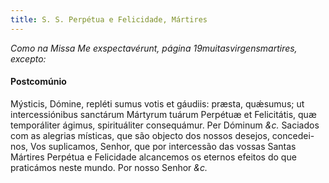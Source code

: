 ```yaml
---
title: S. S. Perpétua e Felicidade, Mártires
---
```


<em>
  Como na Missa Me exspectavérunt, página 19muitasvirgensmartires, excepto:
</em>

<h4 class="text-center">Postcomúnio</h4>
<div class="grid grid-cols-2 gap-5">
  <span class="text-justify">
    Mýsticis, Dómine, repléti sumus votis et gáudiis: præsta, quǽsumus; ut
    intercessiónibus sanctárum Mártyrum tuárum Perpétuæ et Felicitátis, quæ
    temporáliter ágimus, spirituáliter consequámur. Per Dóminum <em>&c.</em>
  </span>
  <span class="text-justify">
    Saciados com as alegrias místicas, que são objecto dos nossos desejos,
    concedei-nos, Vos suplicamos, Senhor, que por intercessão das vossas Santas
    Mártires Perpétua e Felicidade alcancemos os eternos efeitos do que
    praticámos neste mundo. Por nosso Senhor <em>&c.</em>
  </span>
</div>
